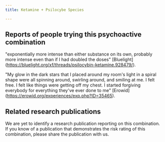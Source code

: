 ---
title: Ketamine + Psilocybe Species

---

## Reports of people trying this psychoactive combination

"exponentially more intense than either substance on its own, probably more intense even than if I had doubled the doses" [Bluelight] (https://bluelight.org/xf/threads/psilocybin-ketamine.928479/).

"My glow in the dark stars that I placed around my room's light in a spiral shape were all spinning around, swirling around, and smiling at me. I felt free. I felt like things were getting off my chest. I started forgiving everybody for everything they've ever done to me" [Erowid] (https://erowid.org/experiences/exp.php?ID=35465).


## Related research publications

We are yet to identify a research publication reporting on this combination. If you know of a publication that demonstrates the risk rating of this combination, please share the publication with us.



